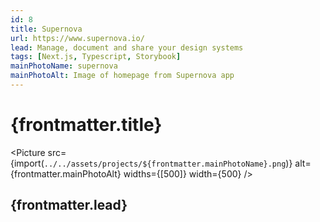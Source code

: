 ```yaml
---
id: 8
title: Supernova
url: https://www.supernova.io/
lead: Manage, document and share your design systems
tags: [Next.js, Typescript, Storybook]
mainPhotoName: supernova
mainPhotoAlt: Image of homepage from Supernova app
---
```



# {frontmatter.title}

<Picture
  src={import(`../../assets/projects/${frontmatter.mainPhotoName}.png`)}
  alt={frontmatter.mainPhotoAlt}
  widths={[500]}
  width={500}
/>

## {frontmatter.lead}
